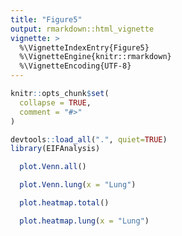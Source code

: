 ```yaml
---
title: "Figure5"
output: rmarkdown::html_vignette
vignette: >
  %\VignetteIndexEntry{Figure5}
  %\VignetteEngine{knitr::rmarkdown}
  %\VignetteEncoding{UTF-8}
---
```


```r
knitr::opts_chunk$set(
  collapse = TRUE,
  comment = "#>"
)
```

```r
devtools::load_all(".", quiet=TRUE)
library(EIFAnalysis)
```

```r
  plot.Venn.all()
```

```r
  plot.Venn.lung(x = "Lung")
```

```r
  plot.heatmap.total()
```

```r
  plot.heatmap.lung(x = "Lung")
```
